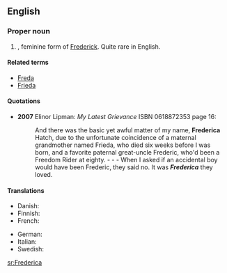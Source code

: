 ==English==

===Proper noun===
{{en-proper noun}}

# {{given name|female}}, feminine form of [[Frederick]]. Quite rare in English.

====Related terms====
*[[Freda]]
*[[Frieda]]

====Quotations====
* '''2007''' Elinor Lipman: ''My Latest Grievance'' ISBN 0618872353 page 16:
*: And there was the basic yet awful matter of my name, '''Frederica''' Hatch, due to the unfortunate coincidence of a maternal grandmother named Frieda, who died six weeks before I was born, and a favorite paternal great-uncle Frederic, who'd been a Freedom Rider at eighty. - - - When I asked if an accidental boy would have been Frederic, they said no. It was '''''Frederica''''' they loved.

====Translations====
{{trans-top|female given name}}
*Danish: {{t-|da|Frederikke}}
*Finnish: {{t+|fi|Riikka}}
*French: {{t+|fr|Frédérique}}
{{trans-mid}}
* German: {{t+|de|Friederike}}
* Italian: {{t+|it|Federica}}
* Swedish: {{t+|sv|Fredrika}}
{{trans-bottom}}

[[sr:Frederica]]